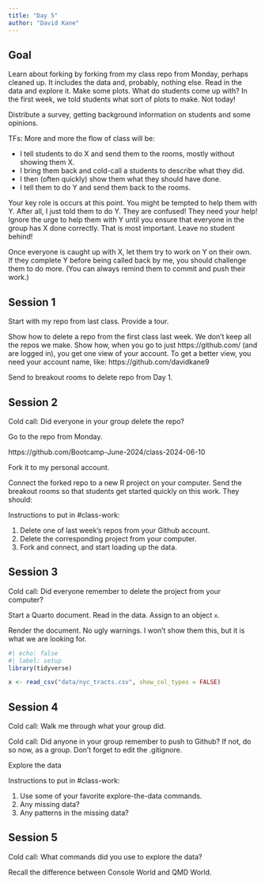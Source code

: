 ```yaml
---
title: "Day 5"
author: "David Kane"
---
```


## Goal

Learn about forking by forking from my class repo from Monday, perhaps cleaned up. It includes the data and, probably, nothing else. Read in the data and explore it. Make some plots. What do students come up with? In the first week, we told students what sort of plots to make. Not today! 

Distribute a survey, getting background information on students and some opinions.

TFs: More and more the flow of class will be:

  * I tell students to do X and send them to the rooms, mostly without showing them X.
  * I bring them back and cold-call a students to describe what they did.
  * I then (often quickly) show them what they should have done.
  * I tell them to do Y and send them back to the rooms.
  
Your key role is occurs at this point. You might be tempted to help them with Y. After all, I just told them to do Y. They are confused! They need your help! Ignore the urge to help them with Y until you ensure that everyone in the group has X done correctly. That is most important. Leave no student behind! 

Once everyone is caught up with X, let them try to work on Y on their own. If they complete Y before being called back by me, you should challenge them to do more. (You can always remind them to commit and push their work.) 

## Session 1

Start with my repo from last class. Provide a tour.

Show how to delete a repo from the first class last week. We don't keep all the repos we make. Show how, when you go to just https://github.com/ (and are logged in), you get one view of your account. To get a better view, you need your account name, like: https://github.com/davidkane9

Send to breakout rooms to delete repo from Day 1.

## Session 2

Cold call: Did everyone in your group delete the repo?

Go to the repo from Monday. 

https://github.com/Bootcamp-June-2024/class-2024-06-10

Fork it to my personal account.

Connect the forked repo to a new R project on your computer. Send the breakout rooms so that students get started quickly on this work. They should:

Instructions to put in #class-work:

1) Delete one of last week's repos from your Github account.
2) Delete the corresponding project from your computer.
3) Fork and connect, and start loading up the data.

## Session 3

Cold call: Did everyone remember to delete the project from your computer?

Start a Quarto document. Read in the data. Assign to an object `x`.

Render the document. No ugly warnings. I won't show them this, but it is what we are looking for.

```r
#| echo: false
#| label: setup
library(tidyverse)

x <- read_csv("data/nyc_tracts.csv", show_col_types = FALSE)
```

## Session 4

Cold call: Walk me through what your group did.

Cold call: Did anyone in your group remember to push to Github? If not, do so now, as a group. Don't forget to edit the .gitignore.

Explore the data

Instructions to put in #class-work:

1) Use some of your favorite explore-the-data commands.
2) Any missing data? 
3) Any patterns in the missing data?

## Session 5

Cold call: What commands did you use to explore the data?

Recall the difference between Console World and QMD World.


